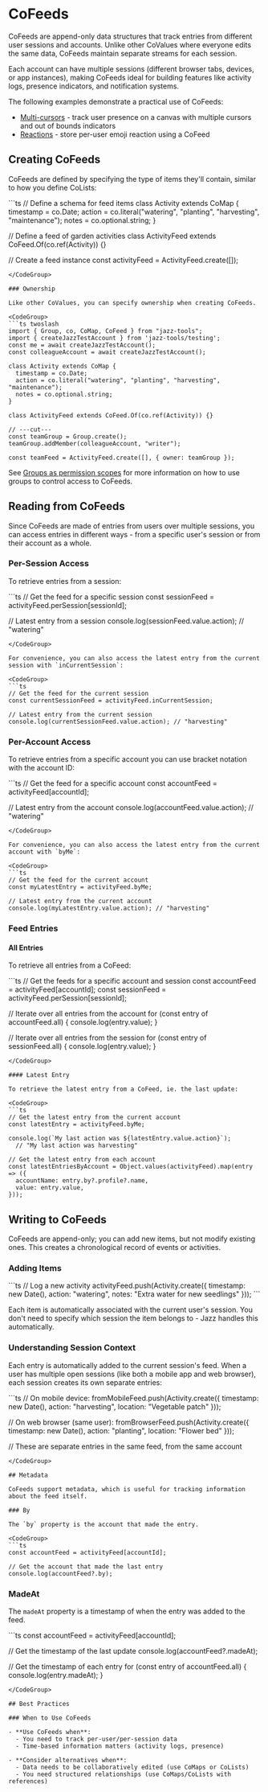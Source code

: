 

# CoFeeds

CoFeeds are append-only data structures that track entries from different user sessions and accounts. Unlike other CoValues where everyone edits the same data, CoFeeds maintain separate streams for each session.

Each account can have multiple sessions (different browser tabs, devices, or app instances), making CoFeeds ideal for building features like activity logs, presence indicators, and notification systems.

The following examples demonstrate a practical use of CoFeeds:
- [Multi-cursors](https://github.com/garden-co/jazz/tree/main/examples/multi-cursors) - track user presence on a canvas with multiple cursors and out of bounds indicators
- [Reactions](https://github.com/garden-co/jazz/tree/main/examples/reactions) - store per-user emoji reaction using a CoFeed

## Creating CoFeeds

CoFeeds are defined by specifying the type of items they'll contain, similar to how you define CoLists:

<CodeGroup>
```ts
// Define a schema for feed items
class Activity extends CoMap {
  timestamp = co.Date;
  action = co.literal("watering", "planting", "harvesting", "maintenance");
  notes = co.optional.string;
}

// Define a feed of garden activities
class ActivityFeed extends CoFeed.Of(co.ref(Activity)) {}

// Create a feed instance
const activityFeed = ActivityFeed.create([]);
```
</CodeGroup>

### Ownership

Like other CoValues, you can specify ownership when creating CoFeeds.

<CodeGroup>
```ts twoslash
import { Group, co, CoMap, CoFeed } from "jazz-tools";
import { createJazzTestAccount } from 'jazz-tools/testing';
const me = await createJazzTestAccount();
const colleagueAccount = await createJazzTestAccount();

class Activity extends CoMap {
  timestamp = co.Date;
  action = co.literal("watering", "planting", "harvesting", "maintenance");
  notes = co.optional.string;
}

class ActivityFeed extends CoFeed.Of(co.ref(Activity)) {}

// ---cut---
const teamGroup = Group.create();
teamGroup.addMember(colleagueAccount, "writer");

const teamFeed = ActivityFeed.create([], { owner: teamGroup });
```
</CodeGroup>

 See [Groups as permission scopes](/docs/groups/intro) for more information on how to use groups to control access to CoFeeds.

## Reading from CoFeeds

Since CoFeeds are made of entries from users over multiple sessions, you can access entries in different ways - from a specific user's session or from their account as a whole.

### Per-Session Access

To retrieve entries from a session:

<CodeGroup>
```ts
// Get the feed for a specific session
const sessionFeed = activityFeed.perSession[sessionId];

// Latest entry from a session
console.log(sessionFeed.value.action); // "watering"
```
</CodeGroup>

For convenience, you can also access the latest entry from the current session with `inCurrentSession`:

<CodeGroup>
```ts
// Get the feed for the current session
const currentSessionFeed = activityFeed.inCurrentSession;

// Latest entry from the current session
console.log(currentSessionFeed.value.action); // "harvesting"
```
</CodeGroup>

### Per-Account Access

To retrieve entries from a specific account you can use bracket notation with the account ID:

<CodeGroup>
```ts
// Get the feed for a specific account
const accountFeed = activityFeed[accountId];

// Latest entry from the account
console.log(accountFeed.value.action); // "watering"
```
</CodeGroup>

For convenience, you can also access the latest entry from the current account with `byMe`:

<CodeGroup>
```ts
// Get the feed for the current account
const myLatestEntry = activityFeed.byMe;

// Latest entry from the current account
console.log(myLatestEntry.value.action); // "harvesting"
```
</CodeGroup>

### Feed Entries

#### All Entries

To retrieve all entries from a CoFeed:

<CodeGroup>
```ts
// Get the feeds for a specific account and session
const accountFeed = activityFeed[accountId];
const sessionFeed = activityFeed.perSession[sessionId];

// Iterate over all entries from the account
for (const entry of accountFeed.all) {
  console.log(entry.value);
}

// Iterate over all entries from the session
for (const entry of sessionFeed.all) {
  console.log(entry.value);
}
```
</CodeGroup>

#### Latest Entry

To retrieve the latest entry from a CoFeed, ie. the last update:

<CodeGroup>
```ts
// Get the latest entry from the current account
const latestEntry = activityFeed.byMe;

console.log(`My last action was ${latestEntry.value.action}`); 
  // "My last action was harvesting"

// Get the latest entry from each account
const latestEntriesByAccount = Object.values(activityFeed).map(entry => ({
  accountName: entry.by?.profile?.name,
  value: entry.value,
}));
```
</CodeGroup>

## Writing to CoFeeds

CoFeeds are append-only; you can add new items, but not modify existing ones. This creates a chronological record of events or activities.

### Adding Items

<CodeGroup>
```ts
// Log a new activity
activityFeed.push(Activity.create({
  timestamp: new Date(),
  action: "watering",
  notes: "Extra water for new seedlings"
}));
```
</CodeGroup>

Each item is automatically associated with the current user's session. You don't need to specify which session the item belongs to - Jazz handles this automatically.

### Understanding Session Context

Each entry is automatically added to the current session's feed. When a user has multiple open sessions (like both a mobile app and web browser), each session creates its own separate entries:

<CodeGroup>
```ts
// On mobile device:
fromMobileFeed.push(Activity.create({
  timestamp: new Date(),
  action: "harvesting",
  location: "Vegetable patch"
}));

// On web browser (same user):
fromBrowserFeed.push(Activity.create({
  timestamp: new Date(),
  action: "planting",
  location: "Flower bed"
}));

// These are separate entries in the same feed, from the same account

```
</CodeGroup>

## Metadata

CoFeeds support metadata, which is useful for tracking information about the feed itself. 

### By

The `by` property is the account that made the entry.

<CodeGroup>
```ts
const accountFeed = activityFeed[accountId];  

// Get the account that made the last entry
console.log(accountFeed?.by);
```
</CodeGroup>

### MadeAt

The `madeAt` property is a timestamp of when the entry was added to the feed.

<CodeGroup>
```ts
const accountFeed = activityFeed[accountId];

// Get the timestamp of the last update
console.log(accountFeed?.madeAt);

// Get the timestamp of each entry
for (const entry of accountFeed.all) {
  console.log(entry.madeAt);
}
```
</CodeGroup>

## Best Practices

### When to Use CoFeeds

- **Use CoFeeds when**:
  - You need to track per-user/per-session data
  - Time-based information matters (activity logs, presence)

- **Consider alternatives when**:
  - Data needs to be collaboratively edited (use CoMaps or CoLists)
  - You need structured relationships (use CoMaps/CoLists with references)
